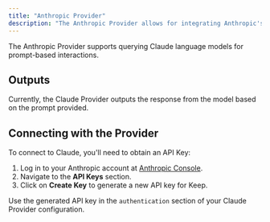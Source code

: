 ```yaml
---
title: "Anthropic Provider"
description: "The Anthropic Provider allows for integrating Anthropic's Claude language models into Keep."
---
```


<Tip>
  The Anthropic Provider supports querying Claude language models for prompt-based
  interactions.
</Tip>

## Outputs

Currently, the Claude Provider outputs the response from the model based on the prompt provided.

## Connecting with the Provider

To connect to Claude, you'll need to obtain an API Key:

1. Log in to your Anthropic account at [Anthropic Console](https://console.anthropic.com).
2. Navigate to the **API Keys** section.
3. Click on **Create Key** to generate a new API key for Keep.

Use the generated API key in the `authentication` section of your Claude Provider configuration.

<AutoGeneratedSnippet />
